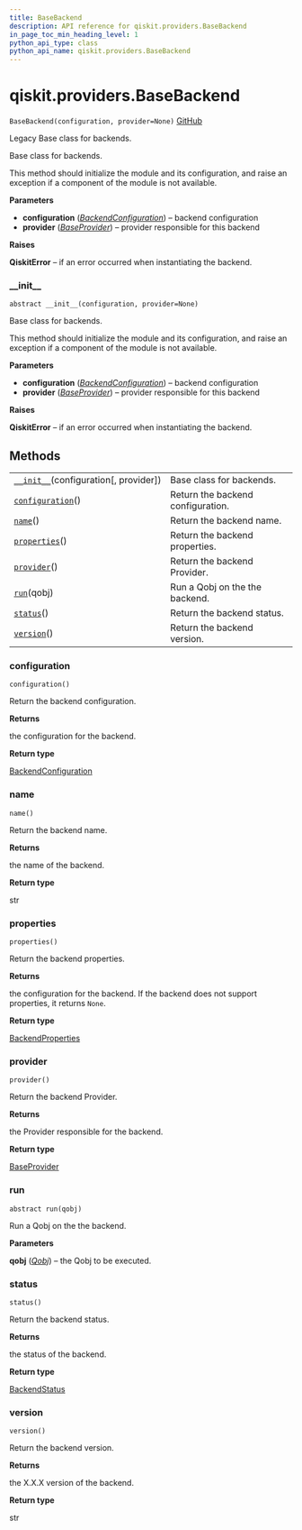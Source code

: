 ```yaml
---
title: BaseBackend
description: API reference for qiskit.providers.BaseBackend
in_page_toc_min_heading_level: 1
python_api_type: class
python_api_name: qiskit.providers.BaseBackend
---
```


<span id="qiskit-providers-basebackend" />

# qiskit.providers.BaseBackend

<span id="qiskit.providers.BaseBackend" />

`BaseBackend(configuration, provider=None)` [GitHub](https://github.com/qiskit/qiskit/tree/stable/0.16/qiskit/providers/basebackend.py "view source code")

Legacy Base class for backends.

Base class for backends.

This method should initialize the module and its configuration, and raise an exception if a component of the module is not available.

**Parameters**

*   **configuration** ([*BackendConfiguration*](qiskit.providers.models.BackendConfiguration "qiskit.providers.models.BackendConfiguration")) – backend configuration
*   **provider** ([*BaseProvider*](qiskit.providers.BaseProvider "qiskit.providers.BaseProvider")) – provider responsible for this backend

**Raises**

**QiskitError** – if an error occurred when instantiating the backend.

### \_\_init\_\_

<span id="qiskit.providers.BaseBackend.__init__" />

`abstract __init__(configuration, provider=None)`

Base class for backends.

This method should initialize the module and its configuration, and raise an exception if a component of the module is not available.

**Parameters**

*   **configuration** ([*BackendConfiguration*](qiskit.providers.models.BackendConfiguration "qiskit.providers.models.BackendConfiguration")) – backend configuration
*   **provider** ([*BaseProvider*](qiskit.providers.BaseProvider "qiskit.providers.BaseProvider")) – provider responsible for this backend

**Raises**

**QiskitError** – if an error occurred when instantiating the backend.

## Methods

|                                                                                                                          |                                   |
| ------------------------------------------------------------------------------------------------------------------------ | --------------------------------- |
| [`__init__`](#qiskit.providers.BaseBackend.__init__ "qiskit.providers.BaseBackend.__init__")(configuration\[, provider]) | Base class for backends.          |
| [`configuration`](#qiskit.providers.BaseBackend.configuration "qiskit.providers.BaseBackend.configuration")()            | Return the backend configuration. |
| [`name`](#qiskit.providers.BaseBackend.name "qiskit.providers.BaseBackend.name")()                                       | Return the backend name.          |
| [`properties`](#qiskit.providers.BaseBackend.properties "qiskit.providers.BaseBackend.properties")()                     | Return the backend properties.    |
| [`provider`](#qiskit.providers.BaseBackend.provider "qiskit.providers.BaseBackend.provider")()                           | Return the backend Provider.      |
| [`run`](#qiskit.providers.BaseBackend.run "qiskit.providers.BaseBackend.run")(qobj)                                      | Run a Qobj on the the backend.    |
| [`status`](#qiskit.providers.BaseBackend.status "qiskit.providers.BaseBackend.status")()                                 | Return the backend status.        |
| [`version`](#qiskit.providers.BaseBackend.version "qiskit.providers.BaseBackend.version")()                              | Return the backend version.       |

### configuration

<span id="qiskit.providers.BaseBackend.configuration" />

`configuration()`

Return the backend configuration.

**Returns**

the configuration for the backend.

**Return type**

[BackendConfiguration](qiskit.providers.models.BackendConfiguration "qiskit.providers.models.BackendConfiguration")

### name

<span id="qiskit.providers.BaseBackend.name" />

`name()`

Return the backend name.

**Returns**

the name of the backend.

**Return type**

str

### properties

<span id="qiskit.providers.BaseBackend.properties" />

`properties()`

Return the backend properties.

**Returns**

the configuration for the backend. If the backend does not support properties, it returns `None`.

**Return type**

[BackendProperties](qiskit.providers.models.BackendProperties "qiskit.providers.models.BackendProperties")

### provider

<span id="qiskit.providers.BaseBackend.provider" />

`provider()`

Return the backend Provider.

**Returns**

the Provider responsible for the backend.

**Return type**

[BaseProvider](qiskit.providers.BaseProvider "qiskit.providers.BaseProvider")

### run

<span id="qiskit.providers.BaseBackend.run" />

`abstract run(qobj)`

Run a Qobj on the the backend.

**Parameters**

**qobj** ([*Qobj*](qiskit.qobj.Qobj "qiskit.qobj.Qobj")) – the Qobj to be executed.

### status

<span id="qiskit.providers.BaseBackend.status" />

`status()`

Return the backend status.

**Returns**

the status of the backend.

**Return type**

[BackendStatus](qiskit.providers.models.BackendStatus "qiskit.providers.models.BackendStatus")

### version

<span id="qiskit.providers.BaseBackend.version" />

`version()`

Return the backend version.

**Returns**

the X.X.X version of the backend.

**Return type**

str

